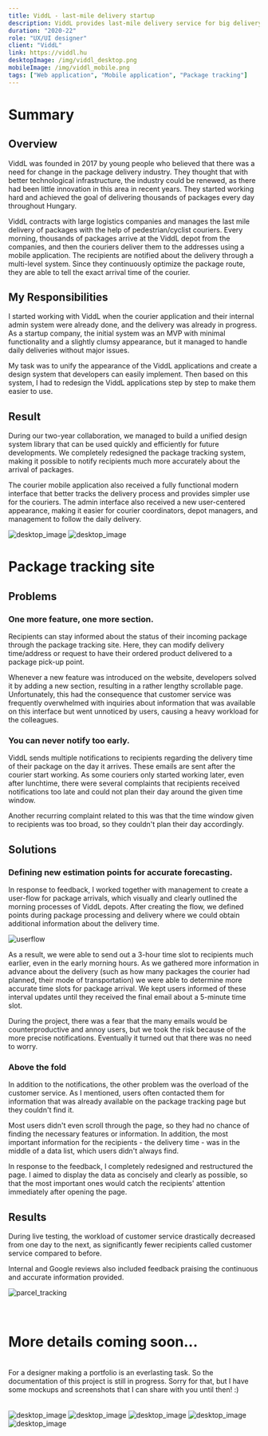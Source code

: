 ```yaml
---
title: ViddL - last-mile delivery startup
description: ViddL provides last-mile delivery service for big delivery companies. The startup has an admin UI for offices where they can manage the parcels and couriers and a mobile app for delivery.
duration: "2020-22"
role: "UX/UI designer"
client: "ViddL"
link: https://viddl.hu
desktopImage: /img/viddl_desktop.png
mobileImage: /img/viddl_mobile.png
tags: ["Web application", "Mobile application", "Package tracking"]
---
```


# Summary

## Overview

ViddL was founded in 2017 by young people who believed that there was a need for
change in the package delivery industry. They thought that with better technological
infrastructure, the industry could be renewed, as there had been little innovation
in this area in recent years. They started working hard and achieved the goal of
delivering thousands of packages every day throughout Hungary.

ViddL contracts with large logistics companies and manages the last mile delivery
of packages with the help of pedestrian/cyclist couriers. Every morning, thousands
of packages arrive at the ViddL depot from the companies, and then the couriers deliver
them to the addresses using a mobile application. The recipients are notified about
the delivery through a multi-level system. Since they continuously optimize the package
route, they are able to tell the exact arrival time of the courier.

## My Responsibilities

I started working with ViddL when the courier application and their internal
admin system were already done, and the delivery was already in progress. As a startup
company, the initial system was an MVP with minimal functionality and a slightly
clumsy appearance, but it managed to handle daily deliveries without major issues.

My task was to unify the appearance of the ViddL applications and create a design
system that developers can easily implement. Then based on this system, I had to
redesign the ViddL applications step by step to make them easier to use.

## Result

During our two-year collaboration, we managed to build a unified design system library
that can be used quickly and efficiently for future developments. We completely redesigned
the package tracking system, making it possible to notify recipients much more accurately
about the arrival of packages.

The courier mobile application also received a fully functional modern interface
that better tracks the delivery process and provides simpler use for the couriers.
The admin interface also received a new user-centered appearance, making it easier
for courier coordinators, depot managers, and management to follow the daily delivery.

<Fade triggerOnce>
  <Image
    src="/img/viddl/viddl_1.png"
    alt="desktop_image"
    width={1200}
    height={600}
    className="mt-[76px] w-full max-w-3xl"
  />
</Fade>

<Fade triggerOnce>
  <Image
    src="/img/viddl/viddl_2.png"
    alt="desktop_image"
    width={1200}
    height={600}
    className="md:mt-[76px] w-full max-w-3xl"
  />
</Fade>

# Package tracking site

## Problems

### One more feature, one more section.

Recipients can stay informed about the status of their incoming package through the
package tracking site. Here, they can modify delivery time/address or request to have
their ordered product delivered to a package pick-up point.

Whenever a new feature was introduced on the website, developers solved it by adding
a new section, resulting in a rather lengthy scrollable page. Unfortunately, this
had the consequence that customer service was frequently overwhelmed with inquiries
about information that was available on this interface but went unnoticed by users,
causing a heavy workload for the colleagues.

### You can never notify too early.

ViddL sends multiple notifications to recipients regarding the delivery time of their
package on the day it arrives. These emails are sent after the courier start working.
As some couriers only started working later, even after lunchtime, there were several
complaints that recipients received notifications too late and could not plan their
day around the given time window.

Another recurring complaint related to this was
that the time window given to recipients was too broad, so they couldn't plan their
day accordingly.

## Solutions

### Defining new estimation points for accurate forecasting.

In response to feedback, I worked together with management to create a user-flow
for package arrivals, which visually and clearly outlined the morning processes of
ViddL depots. After creating the flow, we defined points during package processing
and delivery where we could obtain additional information about the delivery time.

<Fade triggerOnce>
  <Image
    src="/img/viddl/userflow.png"
    alt="userflow"
    width={1344}
    height={203}
    quality={100}
    className="hidden md:block md:mt-[76px] w-full max-w-3xl pb-8"
  />
</Fade>

As a result, we were able to send out a 3-hour time slot to recipients much earlier,
even in the early morning hours. As we gathered more information in advance about the delivery
(such as how many packages the courier had planned, their mode of transportation)
we were able to determine more accurate time slots for package arrival. We kept users
informed of these interval updates until they received the final email about a
5-minute time slot.

During the project, there was a fear that the many emails would be counterproductive
and annoy users, but we took the risk because of the more precise notifications.
Eventually it turned out that there was no need to worry.

### Above the fold

In addition to the notifications, the other problem was the overload of the customer
service. As I mentioned, users often contacted them for information that was already
available on the package tracking page but they couldn't find it.

Most users didn't even scroll through the page, so they had no chance of finding
the necessary features or information. In addition, the most important information
for the recipients - the delivery time - was in the middle of a data list, which
users didn't always find.

In response to the feedback, I completely redesigned and restructured the page. I
aimed to display the data as concisely and clearly as possible, so that the most
important ones would catch the recipients' attention immediately after opening the
page.

## Results

During live testing, the workload of customer service drastically decreased from
one day to the next, as significantly fewer recipients called customer service compared
to before.

Internal and Google reviews also included feedback praising the continuous
and accurate information provided.

<Fade triggerOnce>
  <Image
    src="/img/viddl/parcel_tracking.png"
    alt="parcel_tracking"
    width={1344}
    height={203}
    quality={100}
    className="hidden md:block md:mt-[76px] w-full max-w-3xl"
  />
</Fade>

<br />
<br />
<br />

# More details coming soon...

<br />
For a designer making a portfolio is an everlasting task. So the documentation of
this project is still in progress. Sorry for that, but I have some mockups and screenshots
that I can share with you until then! :)

<br />
<br />
<br />

<Fade triggerOnce>
  <Image
    src="/img/viddl/viddl_3.png"
    alt="desktop_image"
    width={1200}
    height={600}
    className="md:mt-[76px] w-full max-w-3xl my-4"
  />
</Fade>

<Fade triggerOnce>
  <Image
    src="/img/viddl/viddl_4.png"
    alt="desktop_image"
    width={1200}
    height={600}
    className="md:mt-[76px] w-full max-w-3xl my-4"
  />
</Fade>

<Fade triggerOnce>
  <Image
    src="/img/viddl/viddl_5-1.png"
    alt="desktop_image"
    width={1200}
    height={600}
    className="md:mt-[76px] w-full max-w-3xl my-4"
  />
</Fade>

<Fade triggerOnce>
  <Image
    src="/img/viddl/viddl_6.png"
    alt="desktop_image"
    width={1200}
    height={600}
    className="md:mt-[76px] w-full max-w-3xl my-4"
  />
</Fade>

<Fade triggerOnce>
  <Image
    src="/img/viddl/viddl_7.png"
    alt="desktop_image"
    width={1200}
    height={600}
    className="md:mt-[76px] w-full max-w-3xl my-4"
  />
</Fade>
